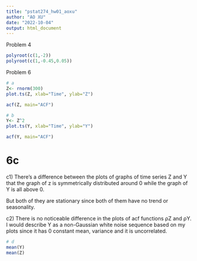 ```yaml
---
title: "pstat274_hw01_aoxu"
author: "AO XU"
date: "2022-10-04"
output: html_document
---
```


Problem 4
```r
polyroot(c(1,-2))
polyroot(c(1,-0.45,0.05))
```

Problem 6
```r
# a
Z<- rnorm(300)
plot.ts(Z, xlab="Time", ylab="Z")
```
```r
acf(Z, main="ACF")
```
```r
# b
Y<- Z^2
plot.ts(Y, xlab="Time", ylab="Y")
```
```r
acf(Y, main="ACF")
```

# 6c
c1) There’s a difference between the plots of graphs of time series Z and Y that the graph of z is symmetrically distributed around 0 while the graph of Y is all above 0. 

But both of they are stationary since both of them have no trend or seasonality.

c2) There is no noticeable difference in the plots of acf functions ρZ and ρY. I would describe Y as a non-Gaussian white noise sequence based on my plots since 
it has 0 constant mean, variance and it is uncorrelated.
```r
# d
mean(Y)
mean(Z)
```